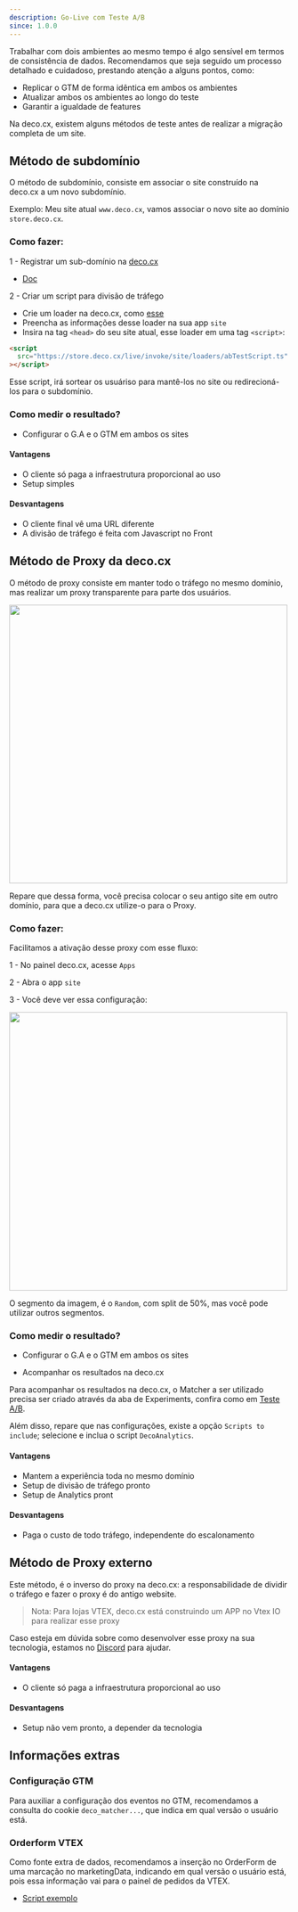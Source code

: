 ```yaml
---
description: Go-Live com Teste A/B
since: 1.0.0
---
```


Trabalhar com dois ambientes ao mesmo tempo é algo sensível em termos de
consistência de dados. Recomendamos que seja seguido um processo detalhado e
cuidadoso, prestando atenção a alguns pontos, como:

- Replicar o GTM de forma idêntica em ambos os ambientes
- Atualizar ambos os ambientes ao longo do teste
- Garantir a igualdade de features

Na deco.cx, existem alguns métodos de teste antes de realizar a migração
completa de um site.

## Método de subdomínio

O método de subdomínio, consiste em associar o site construído na deco.cx a um
novo subdomínio.

Exemplo: Meu site atual `www.deco.cx`, vamos associar o novo site ao domínio
`store.deco.cx`.

### Como fazer:

1 - Registrar um sub-domínio na [deco.cx](https://deco.cx)

- [Doc](https://deco.cx/docs/en/getting-started/custom-domains/)

2 - Criar um script para divisão de tráfego

- Crie um loader na deco.cx, como
  [esse](https://gist.github.com/guitavano/aca72370b74081289d5d2b86143828e6)
- Preencha as informações desse loader na sua app `site`
- Insira na tag `<head>` do seu site atual, esse loader em uma tag `<script>`:

```html
<script
  src="https://store.deco.cx/live/invoke/site/loaders/abTestScript.ts"
></script>
```

Esse script, irá sortear os usuáriso para mantê-los no site ou redirecioná-los
para o subdomínio.

### Como medir o resultado?

- Configurar o G.A e o GTM em ambos os sites

#### Vantagens

- O cliente só paga a infraestrutura proporcional ao uso
- Setup simples

#### Desvantagens

- O cliente final vê uma URL diferente
- A divisão de tráfego é feita com Javascript no Front

## Método de Proxy da deco.cx

O método de proxy consiste em manter todo o tráfego no mesmo domínio, mas
realizar um proxy transparente para parte dos usuários.

<Frame><img src="https://deco-sites-assets.s3.sa-east-1.amazonaws.com/starting/650953a6-0ae4-448d-b911-943565cf9094/Screenshot-2024-09-04-at-09.58.03.png" width="500"/></Frame>

Repare que dessa forma, você precisa colocar o seu antigo site em outro domínio,
para que a deco.cx utilize-o para o Proxy.

### Como fazer:

Facilitamos a ativação desse proxy com esse fluxo:

1 - No painel deco.cx, acesse `Apps`

2 - Abra o app `site`

3 - Você deve ver essa configuração:

<Frame><img src="https://deco-sites-assets.s3.sa-east-1.amazonaws.com/starting/bdacf591-d141-44b5-b85c-3c4068c67c8a/Screenshot-2024-09-04-at-09.59.05.png" width="500"/></Frame>

O segmento da imagem, é o `Random`, com split de 50%, mas você pode utilizar
outros segmentos.

### Como medir o resultado?

- Configurar o G.A e o GTM em ambos os sites

- Acompanhar os resultados na deco.cx

Para acompanhar os resultados na deco.cx, o Matcher a ser utilizado precisa ser
criado através da aba de Experiments, confira como em
[Teste A/B](https://deco.cx/docs/pt/developing-capabilities/apps/ab-test).

Além disso, repare que nas configurações, existe a opção `Scripts to include`;
selecione e inclua o script `DecoAnalytics`.

#### Vantagens

- Mantem a experiência toda no mesmo domínio
- Setup de divisão de tráfego pronto
- Setup de Analytics pront

#### Desvantagens

- Paga o custo de todo tráfego, independente do escalonamento

## Método de Proxy externo

Este método, é o inverso do proxy na deco.cx: a responsabilidade de dividir o
tráfego e fazer o proxy é do antigo website.

> Nota: Para lojas VTEX, deco.cx está construindo um APP no Vtex IO para
> realizar esse proxy

Caso esteja em dúvida sobre como desenvolver esse proxy na sua tecnologia,
estamos no [Discord](https://deco.cx/discord) para ajudar.

#### Vantagens

- O cliente só paga a infraestrutura proporcional ao uso

#### Desvantagens

- Setup não vem pronto, a depender da tecnologia

## Informações extras

### Configuração GTM

Para auxiliar a configuração dos eventos no GTM, recomendamos a consulta do
cookie `deco_matcher...`, que indica em qual versão o usuário está.

### Orderform VTEX

Como fonte extra de dados, recomendamos a inserção no OrderForm de uma marcação
no marketingData, indicando em qual versão o usuário está, pois essa informação
vai para o painel de pedidos da VTEX.

- [Script exemplo](https://gist.github.com/guitavano/6de5f1068c85800b0702937b97c51ef2)
